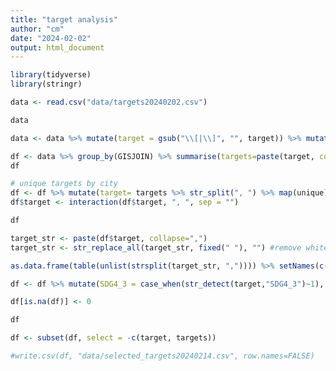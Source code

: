 ```yaml
---
title: "target analysis"
author: "cm"
date: "2024-02-02"
output: html_document
---
```

```r
library(tidyverse)
library(stringr)
```
```r
data <- read.csv("data/targets20240202.csv")
```

```r
data
```
```r
data <- data %>% mutate(target = gsub("\\[|\\]", "", target)) %>% mutate(target = gsub("\'", "", target)) #remove []and''
```

```r
df <- data %>% group_by(GISJOIN) %>% summarise(targets=paste(target, collapse=", "))
df
```

```r
# unique targets by city
df <- df %>% mutate(target= targets %>% str_split(", ") %>% map(unique) %>% map_chr(paste, collapse=", "))
df$target <- interaction(df$target, ", ", sep = "")
```
```r
df
```
```r
target_str <- paste(df$target, collapse=",")
target_str <- str_replace_all(target_str, fixed(" "), "") #remove white space
```

```r
as.data.frame(table(unlist(strsplit(target_str, ",")))) %>% setNames(c("target", "count")) %>% mutate(pct=count/397*100) %>% arrange(count) 
```
```r
df <- df %>% mutate(SDG4_3 = case_when(str_detect(target,"SDG4_3")~1), SDG9_c = case_when(str_detect(target,"SDG9_c")~1), SDG10_4 = case_when(str_detect(target,"SDG10_4")~1), SDG11_2 = case_when(str_detect(target,"SDG11_2")~1), SDG1_1 = case_when(str_detect(target,"SDG1_1")~1), SDG3_8 = case_when(str_detect(target,"SDG3_8")~1), SDG8_5 = case_when(str_detect(target,"SDG8_5")~1))
```

```r
df[is.na(df)] <- 0
```
```r
df
```
```r
df <- subset(df, select = -c(target, targets))
```

```r
#write.csv(df, "data/selected_targets20240214.csv", row.names=FALSE)
```

